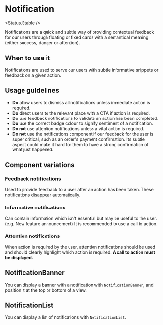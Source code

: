 
# Notification

<Status.Stable />

Notifications are a quick and subtle way of providing contextual feedback for our users through floating
or fixed cards with a semantical meaning (either success, danger or attention).

<Story id="components-notification--base" />

<Props of={Notification} />
<Props of={NotificationIcon} />
<Props of={NotificationButton} />

## When to use it

Notifications are used to serve our users with subtle informative snippets or feedback
on a given action.

## Usage guidelines

- **Do** allow users to dismiss all notifications unless immediate action is required.
- **Do** direct users to the relevant place with a CTA if action is required.
- **Do** use feedback notifications to validate an action has been completed.
- **Do** use the correct badge colour to signify sentiment of a notification.
- **Do not** use attention notifications unless a vital action is required.
- **Do not** use the notifications component if our feedback for the user is super critical,
  such as an order's payment confirmation. Its subtle aspect could make it hard for them to have
  a strong confirmation of what just happened.

## Component variations

### Feedback notifications

Used to provide feedback to a user after an action
has been taken. These notifications disappear automatically.

<Story id="components-notification--success" />

### Informative notifications

Can contain information which isn't essential but may
be useful to the user. (e.g. New feature announcement) It is recommended
to use a call to action.

<Story id="components-notification--warning" />

### Attention notifications

When action is required by the user, attention
notifications should be used and should clearly highlight which action is
required. **A call to action must be displayed.**

<Story id="components-notification--alert" />

## NotificationBanner

You can display a banner with a notification with `NotificationBanner`, and position it at the top or bottom of a view.

<Story id="components-notification-notificationbanner--base" />

<Props of={NotificationBanner} />

## NotificationList

You can display a list of notifications with `NotificationList`.

<Story id="components-notification-notificationlist--base" />

<Props of={NotificationList} />
